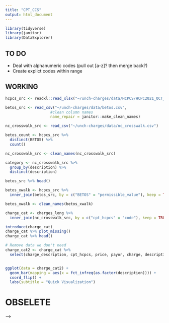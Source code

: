 ```yaml
---
title: "CPT_CCS"
output: html_document
---
```


```r
library(tidyverse)
library(janitor)
library(DataExplorer)
```

## TO DO

 - Deal with alphanumeric codes (pull out [a-z]? then merge back?)
 - Create explict codes within range

## WORKING

```r
hcpcs_src <- readxl::read_xlsx("~/unch-charges/data/HCPCS/HCPC2021_OCT_ANWEB.xlsx")

betos_src <- read_csv("~/unch-charges/data/betos.csv",
                    #clean column names
                    name_repair = janitor::make_clean_names)

nc_crosswalk_src <- read_csv("~/unch-charges/data/nc_crosswalk.csv")
```

```r
betos_count <- hcpcs_src %>%
  distinct(BETOS) %>%
  count()

nc_crosswalk_src <- clean_names(nc_crosswalk_src)

category <- nc_crosswalk_src %>%
  group_by(description) %>%
  distinct(description)

```

```r
betos_src %>% head()

betos_xwalk <- hcpcs_src %>%
  inner_join(betos_src, by = c("BETOS" = "permissible_value"), keep = TRUE)

betos_xwalk <- clean_names(betos_xwalk)
```

```r
charge_cat <- charges_long %>%
  inner_join(nc_crosswalk_src, by = c("cpt_hcpcs" = "code"), keep = TRUE)
```

```r
introduce(charge_cat)
charge_cat %>% plot_missing()
charge_cat %>% head()
```

```r
# Remove data we don't need 
charge_cat2 <- charge_cat %>%
  select(charge_description, cpt_hcpcs, price, payor, charge, description, op_srvc_ctg_short, ph_srvc_ctg_short)


ggplot(data = charge_cat2) +
  geom_bar(mapping = aes(x = fct_infreq(as.factor(description)))) +
  coord_flip() +
  labs(subtitle = "Quick Visualization")


```









# OBSELETE
<!-- ```{r import-ccs-cpt} -->
<!-- <!-- cpt <- read_csv("~/unch-charges/data/CCS_ServicesProcedures_v2021-1/CCS_services_procedures_v2021-1.csv", skip = 1) --> -->
<!-- ``` -->



<!-- ```{r string-extract} -->
<!-- #x <- '61000-61001' -->

<!-- #str_extract_all(x, "\\w+") -->

<!-- y <- 'C1898-C1899' -->

<!-- var1 <- str_extract_all(y, "\\w+") -->
<!-- d <-  str_extract_all(var1, "[[:upper:]]+") -->

<!-- var1 -->
<!-- d -->


<!-- ``` -->

<!-- ```{r} -->
<!-- cpt_split_code_range <- cpt %>% -->
<!--   mutate( -->
<!--     remove_quote = str_replace_all(`Code Range`, "'", ""), -->
<!--     code_beg = str_extract_all(remove_quote, "\\w+", simplify = TRUE)[,1], -->
<!--     code_end = str_extract_all(remove_quote, "\\w+", simplify = TRUE)[,2], -->
<!--     alpha_prefix_beg = str_sub(code_beg, 1, 1), -->
<!--     alpha_rmdr_beg = str_sub(code_beg, 2), -->
<!--     alpha_prefix_end = str_sub(code_end, 1, 1), -->
<!--     alpha_rmdr_end = str_sub(code_end, 2) -->
<!--     ) -->


<!-- ``` -->

<!-- ```{r} -->
<!-- test <- as.numeric(c("9930", "9932")) -->
<!-- seq.int(test) -->
<!-- ``` -->


<!-- ```{r} -->
<!-- cpt2 <- cpt %>% -->
<!--   mutate( -->
<!--     col1 = str_extract_all(`Code Range`, "\\w+")) -->


<!--     #col1 = str_extract_all('Code Range', "[[:upper:]]+")) -->

<!-- #, -->
<!-- ##    col2 = str_extract_all(col1, "\\w+") -->
<!-- #  ) -->
<!-- ``` -->

<!-- ```{r} -->
<!-- SplitMe <- function(string, alphaFirst = TRUE) { -->
<!--   Pattern <- ifelse(isTRUE(alphaFirst), "(?<=[a-zA-Z])(?=[0-9])", "(?<=[0-9])(?=[a-zA-Z])") -->
<!--   strsplit(string, split = Pattern, perl = T) -->
<!-- } -->

<!-- String <- cpt$`Code Range` -->
<!-- SplitMe(String) -->
<!-- ``` -->

<!-- ```{r} -->
<!-- cpt3 <- cpt %>% -->
<!--   mutate( -->
<!--     col4 = str_extract_all(`Code Range`, "[[:upper:]]+") -->
<!--   ) -->
<!-- ``` -->

